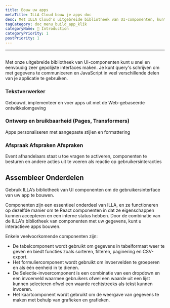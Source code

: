 ```yaml
---
title: Bouw uw apps
metaTitle: ILLA Cloud bouw je apps doc
desc: Met ILLA Cloud's uitgebreide bibliotheek van UI-componenten, kunt u snel en eenvoudig zeer gepolijste interfaces creëren
tagCategory: doc_menu_build_app_klik
categoryName: 👋 Introduction
categoryPriority: 1
postPriority: 1
---
```


* * *

## <Heading hidden>Bouw uw Apps</Heading>

Met onze uitgebreide bibliotheek van UI-componenten kunt u snel en eenvoudig zeer gepolijste interfaces maken. Je kunt query's schrijven om met gegevens te communiceren en JavaScript in veel verschillende delen van je applicatie te gebruiken.

### Tekstverwerker

Gebouwd, implementeer en voer apps uit met de Web-gebaseerde ontwikkelomgeving

### Ontwerp en bruikbaarheid (Pages, Transformers)

Apps personaliseren met aangepaste stijlen en formattering

### Afspraak Afspraken Afspraken

Event afhandelaars staat u toe vragen te activeren, componenten te besturen en andere acties uit te voeren als reactie op gebruikersinteracties

## Assembleer Onderdelen

Gebruik ILLA’s bibliotheek van UI componenten om de gebruikersinterface van uw app te bouwen.

Componenten zijn een essentieel onderdeel van ILLA, en ze functioneren op dezelfde manier om te React componenten in dat ze eigenschappen kunnen accepteren en een interne status hebben. Door de combinatie van de ILLA's bibliotheek van componenten met uw gegevens, kunt u interactieve apps bouwen.

Enkele veelvoorkomende componenten zijn:

-   De tabelcomponent wordt gebruikt om gegevens in tabelformaat weer te geven en biedt functies zoals sorteren, filteren, paginering en CSV-export.
-   Het formuliercomponent wordt gebruikt om invoervelden te groeperen en als één eenheid in te dienen.
-   De Selectie-invoercomponent is een combinatie van een dropdown en een invoerveld waarmee gebruikers ofwel een waarde uit een lijst kunnen selecteren ofwel een waarde rechtstreeks als tekst kunnen invoeren.
-   Het kaartcomponent wordt gebruikt om de weergave van gegevens te maken met behulp van grafieken en grafieken.
